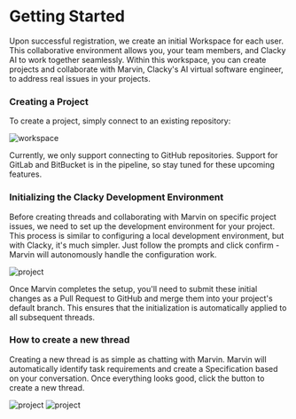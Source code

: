 # Getting Started

Upon successful registration, we create an initial Workspace for each user. This collaborative environment allows you, your team members, and Clacky AI to work together seamlessly. Within this workspace, you can create projects and collaborate with Marvin, Clacky's AI virtual software engineer, to address real issues in your projects.

### Creating a Project

To create a project, simply connect to an existing repository:

![workspace](public/assets/workspace.png)

Currently, we only support connecting to GitHub repositories. Support for GitLab and BitBucket is in the pipeline, so stay tuned for these upcoming features.


### Initializing the Clacky Development Environment

Before creating threads and collaborating with Marvin on specific project issues, we need to set up the development environment for your project. This process is similar to configuring a local development environment, but with Clacky, it's much simpler. Just follow the prompts and click confirm - Marvin will autonomously handle the configuration work.

![project](public/assets/project.png)

Once Marvin completes the setup, you'll need to submit these initial changes as a Pull Request to GitHub and merge them into your project's default branch. This ensures that the initialization is automatically applied to all subsequent threads.

### How to create a new thread

Creating a new thread is as simple as chatting with Marvin. Marvin will automatically identify task requirements and create a Specification based on your conversation. Once everything looks good, click the button to create a new thread.

![project](public/assets/threadlist.png)
![project](public/assets/specification.png)

